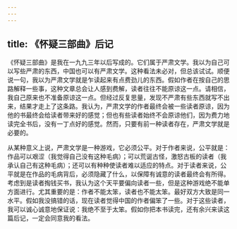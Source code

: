```yaml
---
---
---
```

title: 《怀疑三部曲》后记
---

《怀疑三部曲》是我在一九九三年以后写成的。它们属于严肃文学。我以为自己可以写些严肃的东西，中国也可以有严肃文学。这种看法未必对，但总该试试。顺便说一句，我以为严肃文学就是乍读起来有点费劲儿的东西。假如作者在按自己的思路解释一些事，这种文章总会让人感到费解，读者往往不能原谅这一点。请相信，我自己原来也不准备原谅这一点。但经过反复思量，发现不严肃有些东西就写不出来，结果才走上了这条路。我认为，严肃文学的作者最终会被一些读者原谅，因为他的书最终会给读者带来好的感觉；但也有些读者始终不会原谅他们，因为费力地读完全书后，没有一丁点好的感觉。然而，只要有前一种读者存在，严肃文学就是必要的。

从某种意义上说，严肃文学是一种游戏，它必须公平。对于作者来说，公平就是：作品可以艰涩（我觉得自己没有这种毛病）；可以荒诞古怪，激怒古板的读者（我承认自己有这种毛病）；还可以有种种使读者难以适应的特点。对于读者来说，公平就是在作品的毛病背后，必须隐藏了什么，以保障有诚意的读者最终会有所得。考虑到是读者掏钱买书，我认为这个天平要偏向读者一些，但是这种游戏绝不能单方面进行。尤其重要的是：作者不能太笨，读者也不能太笨。最好双方大致是同一水平。假如我没搞错的话，现在读者觉得中国的作者偏笨了一些。对于这些读者，我可以诚心诚意地保证说：我绝不至于太笨。假如你把本书读完，还有余兴来读这篇后记，一定会同意我的看法。